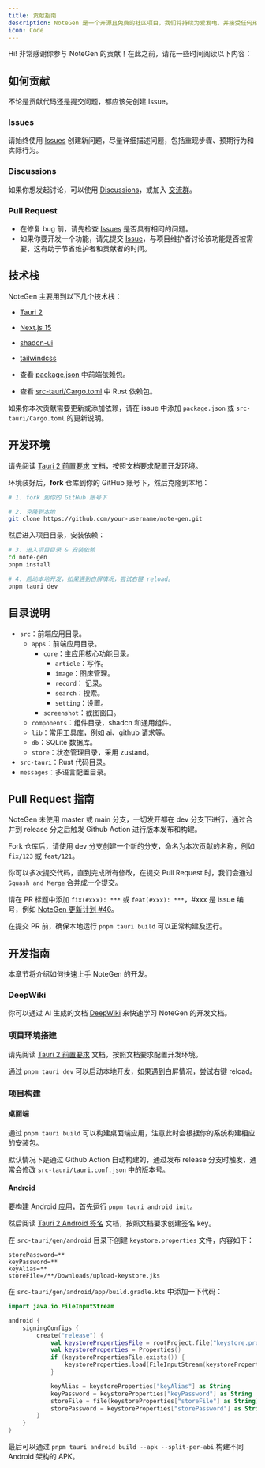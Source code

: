 ```yaml
---
title: 贡献指南
description: NoteGen 是一个开源且免费的社区项目，我们将持续为爱发电，并接受任何形式的贡献。
icon: Code
---
```


Hi! 非常感谢你参与 NoteGen 的贡献！在此之前，请花一些时间阅读以下内容：

## 如何贡献

不论是贡献代码还是提交问题，都应该先创建 Issue。

### Issues

请始终使用 [Issues](https://github.com/codexu/note-gen/issues) 创建新问题，尽量详细描述问题，包括重现步骤、预期行为和实际行为。

### Discussions

如果你想发起讨论，可以使用 [Discussions](https://github.com/codexu/note-gen/discussions)，或加入 [交流群](https://github.com/codexu/note-gen/discussions/110)。

### Pull Request

- 在修复 bug 前，请先检查 [Issues](https://github.com/codexu/note-gen/issues) 是否具有相同的问题。
- 如果你要开发一个功能，请先提交 [Issue](https://github.com/codexu/note-gen/issues)，与项目维护者讨论该功能是否被需要，这有助于节省维护者和贡献者的时间。

## 技术栈

NoteGen 主要用到以下几个技术栈：

- [Tauri 2](https://v2.tauri.app/)
- [Next.js 15](https://nextjs.org/)
- [shadcn-ui](https://ui.shadcn.com/)
- [tailwindcss](https://tailwindcss.com/)
  
- 查看 [package.json](https://github.com/codexu/note-gen/blob/dev/package.json) 中前端依赖包。
- 查看 [src-tauri/Cargo.toml](https://github.com/codexu/note-gen/blob/dev/src-tauri/Cargo.toml) 中 Rust 依赖包。

如果你本次贡献需要更新或添加依赖，请在 issue 中添加 `package.json` 或 `src-tauri/Cargo.toml` 的更新说明。

## 开发环境

请先阅读 [Tauri 2 前置要求](https://v2.tauri.app/zh-cn/start/prerequisites/) 文档，按照文档要求配置开发环境。

环境装好后，**fork** 仓库到你的 GitHub 账号下，然后克隆到本地：

```bash
# 1. fork 到你的 GitHub 账号下

# 2. 克隆到本地
git clone https://github.com/your-username/note-gen.git
```

然后进入项目目录，安装依赖：

```bash
# 3. 进入项目目录 & 安装依赖
cd note-gen
pnpm install

# 4. 启动本地开发，如果遇到白屏情况，尝试右键 reload。
pnpm tauri dev
```

## 目录说明

- `src`：前端应用目录。
  - `apps`：前端应用目录。
    - `core`：主应用核心功能目录。
      - `article`：写作。
      - `image`：图床管理。
      - `record`： 记录。
      - `search`：搜索。
      - `setting`：设置。
    - `screenshot`：截图窗口。
  - `components`：组件目录，shadcn 和通用组件。
  - `lib`：常用工具库，例如 ai、github 请求等。
  - `db`：SQLite 数据库。
  - `store`：状态管理目录，采用 zustand。
- `src-tauri`：Rust 代码目录。
- `messages`：多语言配置目录。

## Pull Request 指南

NoteGen 未使用 master 或 main 分支，一切发开都在 dev 分支下进行，通过合并到 release 分之后触发 Github Action 进行版本发布和构建。

Fork 仓库后，请使用 dev 分支创建一个新的分支，命名为本次贡献的名称，例如 `fix/123` 或 `feat/121`。

你可以多次提交代码，直到完成所有修改，在提交 Pull Request 时，我们会通过 `Squash and Merge`  合并成一个提交。

请在 PR 标题中添加 `fix(#xxx): ***` 或 `feat(#xxx): ***`，#xxx 是 issue 编号，例如 [NoteGen 更新计划 #46](https://github.com/codexu/note-gen/issues/46)。

在提交 PR 前，确保本地运行 `pnpm tauri build` 可以正常构建及运行。

## 开发指南

本章节将介绍如何快速上手 NoteGen 的开发。

### DeepWiki

你可以通过 AI 生成的文档 [DeepWiki](https://deepwiki.com/codexu/note-gen) 来快速学习 NoteGen 的开发文档。

### 项目环境搭建

请先阅读 [Tauri 2 前置要求](https://v2.tauri.app/start/prerequisites/) 文档，按照文档要求配置开发环境。

通过 `pnpm tauri dev` 可以启动本地开发，如果遇到白屏情况，尝试右键 reload。

### 项目构建

#### 桌面端

通过 `pnpm tauri build` 可以构建桌面端应用，注意此时会根据你的系统构建相应的安装包。

默认情况下是通过 Github Action 自动构建的，通过发布 release 分支时触发，通常会修改 `src-tauri/tauri.conf.json` 中的版本号。

#### Android

要构建 Android 应用，首先运行 `pnpm tauri android init`。

然后阅读 [Tauri 2 Android 签名](https://v2.tauri.app/distribute/sign/android/) 文档，按照文档要求创建签名 key。

在 `src-tauri/gen/android` 目录下创建 `keystore.properties` 文件，内容如下：

```properties
storePassword=**
keyPassword=**
keyAlias=**
storeFile=/**/Downloads/upload-keystore.jks
```

在 `src-tauri/gen/android/app/build.gradle.kts` 中添加一下代码：

```kotlin
import java.io.FileInputStream

android {
    signingConfigs {
        create("release") {
            val keystorePropertiesFile = rootProject.file("keystore.properties")
            val keystoreProperties = Properties()
            if (keystorePropertiesFile.exists()) {
                keystoreProperties.load(FileInputStream(keystorePropertiesFile))
            }

            keyAlias = keystoreProperties["keyAlias"] as String
            keyPassword = keystoreProperties["keyPassword"] as String
            storeFile = file(keystoreProperties["storeFile"] as String)
            storePassword = keystoreProperties["storePassword"] as String
        }
    }  
}
```

最后可以通过 `pnpm tauri android build --apk --split-per-abi` 构建不同 Android 架构的 APK。